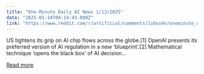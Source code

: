 ```yaml
---
title: "One-Minute Daily AI News 1/13/2025"
date: "2025-01-14T04:14:43.000Z"
link: "https://www.reddit.com/r/artificial/comments/1i0xs4n/oneminute_daily_ai_news_1132025/"
---
```


US tightens its grip on AI chip flows across the globe.[1]
 OpenAI presents its preferred version of AI regulation in a new ‘blueprint’.[2]
 Mathematical technique ‘opens the black box’ of AI decision...

[Read more](https://www.reddit.com/r/artificial/comments/1i0xs4n/oneminute_daily_ai_news_1132025/)
